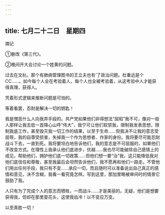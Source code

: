 ```yaml
---
---
---
```

title: 七月二十二日　星期四
---




摘记

①删改《第三代》。

②晚间开大会讨论一个姓黄的问题。



过去在文杭，那个有肺病管理图书的王立夫也有‘了政治问题。杜重远是个CC……。如今每个人全在考验着人，每个人也全被考验着，从这考验中人才能获得真理，获得人。

凭着形式逻辑来推断问题是可怕的。

等着看罢，忍耐是解决一切的钥匙！

我是憎恶什么人向我弄手段的。共产党如果他们非得想法“屈昭”我不可，像对一般人那样让我去低一首降心山呼“伟大”，我宁可让他们软禁我，限制我发表思想，限制我底工作，甚至毁灭我一切工作的结果，以至于生命……但我决不让我的意志受屈辱，我的自尊受损害，失掉我一个作为思想者、作家的身份。我将要尽可能忍耐战斗下去，一直到死。我将要坦白地告诉他们，我的意志是不可屈服的，如果他们不改变方式。在理性上我承认他们底进步，优越……我也尽可能破除自己感情上的成见，帮助他们，拥护他们底一切政策……但他们想一要“治”我，这只能降低我对他们底信任和尊敬，甚至我最后会坦然告诉他们，我不愿再和他们一路走。不管他们用出任何手段，我只有不变……承应一切，而且随时可以准备说出自己真正的感情和意见，决不含糊，我看一看究竟怎样。写到这里，那加里略被审间时的情景它鼓励了我。

人只有为了完成个人的意志而牺牲，一而战斗……才是美丽的。无疑，他们是想要获得我，但却在那里耍花头，这使我齿冷！以不变应万变。

以至真胜一切！